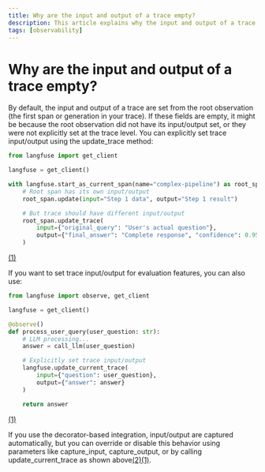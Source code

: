 ```yaml
---
title: Why are the input and output of a trace empty?
description: This article explains why the input and output of a trace might be empty and how to fix it.
tags: [observability]
---
```


# Why are the input and output of a trace empty?

By default, the input and output of a trace are set from the root observation (the first span or generation in your trace). If these fields are empty, it might be because the root observation did not have its input/output set, or they were not explicitly set at the trace level. You can explicitly set trace input/output using the update_trace method:

```python
from langfuse import get_client

langfuse = get_client()

with langfuse.start_as_current_span(name="complex-pipeline") as root_span:
    # Root span has its own input/output
    root_span.update(input="Step 1 data", output="Step 1 result")

    # But trace should have different input/output
    root_span.update_trace(
        input={"original_query": "User's actual question"},
        output={"final_answer": "Complete response", "confidence": 0.95}
    )
```
[(1)](https://langfuse.com/docs/observability/sdk/python/sdk-v3)

If you want to set trace input/output for evaluation features, you can also use:

```python
from langfuse import observe, get_client

langfuse = get_client()

@observe()
def process_user_query(user_question: str):
    # LLM processing...
    answer = call_llm(user_question)

    # Explicitly set trace input/output
    langfuse.update_current_trace(
        input={"question": user_question},
        output={"answer": answer}
    )

    return answer
```
[(1)](https://langfuse.com/docs/observability/sdk/python/sdk-v3)

If you use the decorator-based integration, input/output are captured automatically, but you can override or disable this behavior using parameters like capture_input, capture_output, or by calling update_current_trace as shown above[(2)](/docs/observability/sdk/python/instrumentation#trace-inputoutput-behavior)[(1)](https://langfuse.com/docs/observability/sdk/python/sdk-v3).
